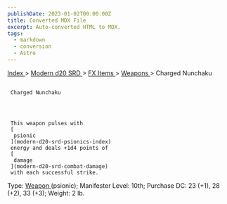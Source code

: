 ```yaml
---
publishDate: 2023-01-02T00:00:00Z
title: Converted MDX File
excerpt: Auto-converted HTML to MDX.
tags:
  - markdown
  - conversion
  - Astro
---
```







[
      Index
     ](-index)
     >
     [
      Modern d20 SRD
     ](modern-d20-srd-index)
     >
     [
      FX Items
     ](modern-d20-srd-fx-items-index)
     >
     [
      Weapons
     ](modern-d20-srd-fx-items-weapons)
     > Charged Nunchaku
    





## 
     Charged Nunchaku
    



     This weapon pulses with
     [
      psionic
     ](modern-d20-srd-psionics-index)
     energy and deals +1d4 points of
     [
      damage
     ](modern-d20-srd-combat-damage)
     with each successful strike.
Type:
     [
      Weapon
     ](modern-d20-srd-fx-items-weapons)
     (psionic); Manifester Level: 10th; Purchase DC: 23 (+1), 28 (+2), 33 (+3); Weight: 2 lb.
    




